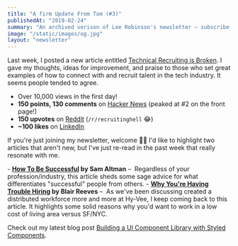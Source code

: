```yaml
---
title: "A firm Update From Tom (#3)"
publishedAt: "2019-02-24"
summary: "An archived verison of Lee Robinson's newsletter – subscribe to get early access."
image: "/static/images/og.jpg"
layout: "newsletter"
---
```


Last week, I posted a new article entitled [Technical Recruiting is Broken](/blog/technical-recruiting-is-broken/).
I gave my thoughts, ideas for improvement, and praise to those who set great examples of how to connect
with and recruit talent in the tech industry. It seems people tended to agree.

- Over 10,000 views in the first day!
- **150 points, 130 comments** on [Hacker News](https://news.ycombinator.com/item?id=19185816) (peaked at #2 on the front page!)
- **150 upvotes** on [Reddit](https://www.reddit.com/r/recruitinghell/comments/arn2pg/technical_recruiting_is_broken/) (`/r/recruitinghell` 😂)
- **~100 likes** on [LinkedIn](https://www.linkedin.com/feed/update/urn:li:activity:6502963986479276032)

If you're just joining my newsletter, welcome 👋🏼
I'd like to highlight two articles that aren't new, but I've just re-read in the past week that really resonate with me.

- **[How To Be Successful](http://blog.samaltman.com/how-to-be-successful) by Sam Altman** – 
Regardless of your profession/industry, this article sheds some sage advice for what differentiates "successful" people from others.
- **[Why You're Having Trouble Hiring](http://blairreeves.me/2018/08/30/why-youre-having-trouble-hiring/) by Blair Reeves** – 
As we've been discussing created a distributed workforce more and more at Hy-Vee, I keep coming back to this article. It highlights some solid reasons why you'd want to work in a low cost of living area versus SF/NYC.

Check out my latest blog post [Building a UI Component Library with Styled Components](/blog/ui-component-library-with-styled-components).

